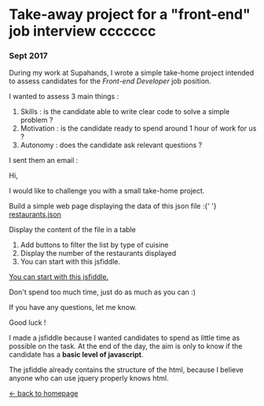 


# Take-away project for a "front-end" job interview ccccccc

### Sept 2017

During my work at Supahands, I wrote a simple take-home project
intended to assess candidates for the _Front-end Developer_ job
position.

I wanted to assess 3 main things :

<Card>
  <ol>
    <li>
      Skills : is the candidate able to write clear code to solve a simple
      problem ?
    </li>
    <li>
      Motivation : is the candidate ready to spend around 1 hour of work for us
      ?
    </li>
    <li>Autonomy : does the candidate ask relevant questions ?</li>
  </ol>
</Card>

I sent them an email :

<Card>
  <p>Hi,</p>
  <p>I would like to challenge you with a small take-home project.</p>
  <p>
    Build a simple web page displaying the data of this json file :{' '}
    <A newtab href="/static/articles/restaurants.json">
      restaurants.json
    </A>
  </p>
  <p>Display the content of the file in a table</p>
  <ol>
    <li>Add buttons to filter the list by type of cuisine</li>
    <li>Display the number of the restaurants displayed</li>
    <li>You can start with this jsfiddle.</li>
  </ol>
  <p>
    <A newtab href="https://jsfiddle.net/Lvu938b4/">
      You can start with this jsfiddle.
    </A>
  </p>
  <p>Don't spend too much time, just do as much as you can :)</p>
  <p>If you have any questions, let me know.</p>
  <p>Good luck !</p>
</Card>

I made a jsfiddle because I wanted candidates to spend as little time
as possible on the task. At the end of the day, the aim is only to
know if the candidate has a **basic level of javascript**.

The jsfiddle already contains the structure of the html, because I
believe anyone who can use jquery properly knows html.

<JSFiddle id="Lvu938b4" />

[← back to homepage](/)
